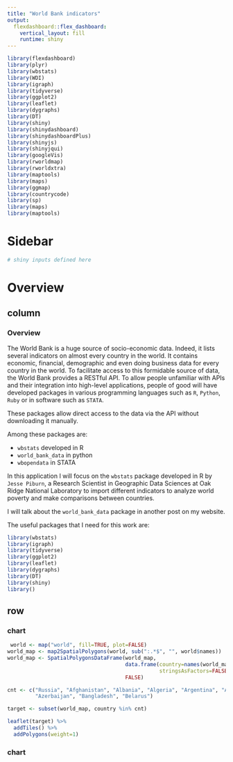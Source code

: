 ```yaml
---
title: "World Bank indicators"
output: 
  flexdashboard::flex_dashboard:  
    vertical_layout: fill
    runtime: shiny
---
```


```r
library(flexdashboard)
library(plyr)
library(wbstats)
library(WDI)
library(igraph)
library(tidyverse)
library(ggplot2)
library(leaflet)
library(dygraphs)
library(DT)
library(shiny)
library(shinydashboard)
library(shinydashboardPlus)
library(shinyjs)
library(shinyjqui)
library(googleVis)
library(rworldmap)
library(rworldxtra)
library(maptools)
library(maps)
library(ggmap)
library(countrycode)
library(sp)
library(maps)
library(maptools)

```
Sidebar {.sidebar}
=====================================

```r
# shiny inputs defined here
```

Overview{data-icon="fa-globe"}
=====================================  
    
column {data-width=300 }
-------------------------------------
    
### Overview {data-commentary-width=40}
 The World Bank is a huge source of socio-economic data. Indeed, it lists several indicators on almost every country in the world.  It contains economic, financial, demographic and even doing business data for every country in the world. To facilitate access to this formidable source of data, the World Bank provides a RESTful API. To allow people unfamiliar with APIs and their integration into high-level applications, people of good will have developed packages in various programming languages such as `R`, `Python`, `Ruby` or in software such as `STATA`.  

These packages allow direct access to the data via the API without downloading it manually. 

Among these packages are:

- `wbstats` developed in R
- `world_bank_data` in python
- `wbopendata` in STATA

In this application I will focus on the `wbstats` package developed in R by `Jesse Piburn`, a Research Scientist in Geographic Data Sciences at Oak Ridge National Laboratory to import different indicators to analyze world poverty and make comparisons between countries. 

I will talk about the `world_bank_data` package in another post on my website.

The useful packages that I need for this work are:

```r
library(wbstats)
library(igraph)
library(tidyverse)
library(ggplot2)
library(leaflet)
library(dygraphs)
library(DT)
library(shiny)
library()

```   


    

row {data-width=600 }
-------------------------------------

### chart
```r
 world <- map("world", fill=TRUE, plot=FALSE)
world_map <- map2SpatialPolygons(world, sub(":.*$", "", world$names))
world_map <- SpatialPolygonsDataFrame(world_map,
                                      data.frame(country=names(world_map), 
                                                 stringsAsFactors=FALSE), 
                                      FALSE)

cnt <- c("Russia", "Afghanistan", "Albania", "Algeria", "Argentina", "Armenia",
         "Azerbaijan", "Bangladesh", "Belarus")

target <- subset(world_map, country %in% cnt)

leaflet(target) %>% 
  addTiles() %>% 
  addPolygons(weight=1)
```

### chart




                    
 
